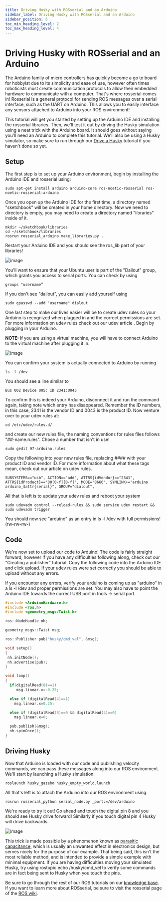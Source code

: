 ```yaml
---
title: Driving Husky with ROSserial and an Arduino
sidebar_label: Driving Husky with ROSserial and an Arduino
sidebar_position: 6
toc_min_heading_level: 2
toc_max_heading_level: 4
---
```


# Driving Husky with ROSserial and an Arduino

The Arduino family of micro controllers has quickly become a go to board
for hobbyist due to its simplicity and ease of use, however often times
roboticists must create communication protocols to allow their embedded
hardware to communicate with a computer. That's where rosserial comes
in! Rosserial is a general protocol for sending ROS messages over a
serial interface, such as the UART on Arduino. This allows you to easily
interface any sensors attached to Arduino into your ROS environment!

This tutorial will get you started by setting up the Arduino IDE and
installing the rosserial libraries. Then, we'll test it out by driving
the Husky simulation using a neat trick with the Arduino board. It
should goes without saying you'll need an Arduino to complete this
tutorial. We'll also be using a Husky simulator, so make sure to run
through our [Drive a Husky](../beginner/drive_a_husky.mdx)
tutorial if you haven't done so yet.

## Setup

The first step is to set up your Arduino environment, begin by
installing the Arduino IDE and rosserial using:

```
sudo apt-get install arduino arduino-core ros-noetic-rosserial ros-noetic-rosserial-arduino
```

Once you open up the Arduino IDE for the first time, a directory named
"sketchbook" will be created in your home directory. Now we need to
directory is empty, you may need to create a directory named
"libraries" inside of it.

```
mkdir ~/sketchbook/libraries
cd ~/sketchbook/libraries
rosrun rosserial_arduino make_libraries.py .
```

Restart your Arduino IDE and you should see the ros_lib part of your
libraries!

![image](/img/software_images/ros/tutorials/ros101/ros_lib_check.PNG)

You'll want to ensure that your Ubuntu user is part of the "Dailout"
group, which grants you access to serial ports. You can check by using

```
groups "username”
```

If you don't see "dailout", you can easily add yourself using

```
sudo gpasswd --add "username" dialout
```

One last step to make our lives easier will be to create udev rules so
your Arduino is recognized when plugged in and the correct permissions
are set. For more information on udev rules check out our udev article .
Begin by plugging in your Arduino.

**NOTE:** If you are using a virtual machine, you will have to connect
Arduino to the virtual machine after plugging it in.

![image](/img/software_images/ros/tutorials/ros101/attaching_device.jpg)

You can confirm your system is actually connected to Arduino by running

```
ls -l /dev
```

You should see a line similar to

```
Bus 002 Device 005: ID 2341:0043
```

To confirm this is indeed your Arduino, disconnect it and run the
command again, taking note which entry has disappeared. Remember the ID
numbers, in this case, 2341 is the vendor ID and 0043 is the product ID.
Now venture over to your udev rules at:

```
cd /etc/udev/rules.d/
```

and create our new rules file, the naming conventions for rules files
follows "##-name.rules". Chose a number that isn't in use!

```
sudo gedit 97-arduino.rules
```

Copy the following into your new rules file, replacing \#### with your
product ID and vendor ID. For more information about what these tags
mean, check out our article on udev rules.

```
SUBSYSTEMS=="usb", ACTION=="add", ATTRS{idVendor}=="2341", ATTRS{idProduct}=="00[0-f][0-f]", MODE="0666", SYMLINK+="arduino arduino_$attr{serial}", GROUP="dialout",
```

All that is left is to update your udev rules and reboot your system

```
sudo udevadm control --reload-rules && sudo service udev restart && sudo udevadm trigger
```

You should now see "arduino" as an entry in ls -l /dev with full
permissions! (rw-rw-rw-)

## Code

We're now set to upload our code to Arduino! The code is fairly
straight forward, however if you have any difficulties following along,
check out our "Creating a publisher" tutorial. Copy the following code
into the Arduino IDE and click upload. If your udev rules were set
correctly you should be able to upload without any errors.

If you encounter any errors, verify your arduino is coming up as
"arduino" in a ls -l /dev and proper permissions are set. You may also
have to point the Arduino IDE towards the correct USB port in tools -\>
serial port.

```c
#include <ArduinoHardware.h>
#include <ros.h>
#include <geometry_msgs/Twist.h>

ros::NodeHandle nh;

geometry_msgs::Twist msg;

ros::Publisher pub("husky/cmd_vel", &msg);

void setup()
{
 nh.initNode();
 nh.advertise(pub);
}

void loop()
{
  if(digitalRead(8)==1)
     msg.linear.x=-0.25;

  else if (digitalRead(4)==1)
    msg.linear.x=0.25;

  else if (digitalRead(8)==0 && digitalRead(4)==0)
    msg.linear.x=0;

  pub.publish(&msg);
  nh.spinOnce();
}
```

## Driving Husky

Now that Arduino is loaded with our code and publishing velocity
commands, we can pass these messages along into our ROS environment.
We'll start by launching a Husky simulation:

```
roslaunch husky_gazebo husky_empty_world.launch
```

All that's left is to attach the Arduino into our ROS environment
using:

```
rosrun rosserial_python serial_node.py _port:=/dev/arduino
```

We're ready to try it out! Go ahead and touch the digital pin 8 and you
should see Husky drive forward! Similarly if you touch digital pin 4
Husky will drive backwards.

![image](/img/software_images/ros/tutorials/ros101/ArduinoUno_r2_front450px.jpg)

This trick is made possible by a phenomenon known as [parasitic
capacitance](http://en.wikipedia.org/wiki/Parasitic_capacitance), which
is usually an unwanted effect in electronics design, but serves nicely
for the purpose of our example. That being said, this isn't the most
reliable method, and is intended to provide a simple example with
minimal equipment. If you are having difficulties moving your simulated
Husky, try using rostopic echo /husky/cmd_vel to verify some commands
are in fact being sent to Husky when you touch the pins.

Be sure to go through the rest of our ROS tutorials on our [knowledge
base](http://support.clearpathrobotics.com/). If you want to learn more
about ROSserial, be sure to visit the rosserial page of the [ROS
wiki](http://wiki.ros.org/rosserial).
